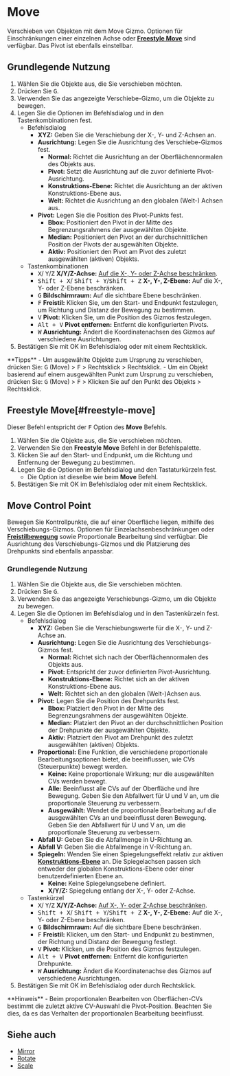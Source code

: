 
# Move

<Reference shortcut="G" command="Move" button="Links von der Befehlsleiste"  buttonIcon='button-move'/>

Verschieben von Objekten mit dem Move Gizmo. Optionen für Einschränkungen einer einzelnen Achse oder [**Freestyle Move**](#freestyle-move) sind verfügbar. Das Pivot ist ebenfalls einstellbar.

## Grundlegende Nutzung

1. Wählen Sie die Objekte aus, die Sie verschieben möchten.  
2. Drücken Sie <kbd>G</kbd>.  
3. Verwenden Sie das angezeigte Verschiebe-Gizmo, um die Objekte zu bewegen.  
4. Legen Sie die Optionen im Befehlsdialog und in den Tastenkombinationen fest.  
   - <Kst>Befehlsdialog</Kst>  
      - **XYZ:** Geben Sie die Verschiebung der X-, Y- und Z-Achsen an.  
      - **Ausrichtung:** Legen Sie die Ausrichtung des Verschiebe-Gizmos fest.  
         - <ButtonIcon type="button-normal"/> **Normal:** Richtet die Ausrichtung an der Oberflächennormalen des Objekts aus.  
         - <ButtonIcon type="button-pivot"/> **Pivot:** Setzt die Ausrichtung auf die zuvor definierte Pivot-Ausrichtung.  
         - <ButtonIcon type="button-construction-plane"/> **Konstruktions-Ebene:** Richtet die Ausrichtung an der aktiven Konstruktions-Ebene aus.  
         - <ButtonIcon type="button-world"/> **Welt:** Richtet die Ausrichtung an den globalen (Welt-) Achsen aus.  
      - **Pivot:** Legen Sie die Position des Pivot-Punkts fest.  
         - <ButtonIcon type="button-bbox"/> **Bbox:** Positioniert den Pivot in der Mitte des Begrenzungsrahmens der ausgewählten Objekte.  
         - <ButtonIcon type="button-median"/> **Median:** Positioniert den Pivot an der durchschnittlichen Position der Pivots der ausgewählten Objekte.  
         - <ButtonIcon type="button-active"/> **Aktiv:** Positioniert den Pivot am Pivot des zuletzt ausgewählten (aktiven) Objekts.  
   - <Kst>Tastenkombinationen</Kst>  
      - <kbd>X</kbd>/ <kbd>Y</kbd>/<kbd>Z</kbd> **X/Y/Z-Achse:** [Auf die X-, Y- oder Z-Achse beschränken](/tool/sketching-essentials#constrain-to-an-axis).  
      - <kbd>Shift + X</kbd>/ <kbd>Shift + Y</kbd>/<kbd>Shift + Z</kbd> **X-, Y-, Z-Ebene:** Auf die X-, Y- oder Z-Ebene beschränken.  
      - <kbd>G</kbd> **Bildschirmraum:** Auf die sichtbare Ebene beschränken.  
      - <kbd>F</kbd> **Freistil:** Klicken Sie, um den Start- und Endpunkt festzulegen, um Richtung und Distanz der Bewegung zu bestimmen.  
      - <kbd>V</kbd> **Pivot:** Klicken Sie, um die Position des Gizmos festzulegen.  
      - <kbd>Alt + V</kbd> **Pivot entfernen:** Entfernt die konfigurierten Pivots.  
      - <kbd>W</kbd> **Ausrichtung:** Ändert die Koordinatenachsen des Gizmos auf verschiedene Ausrichtungen.  
5. Bestätigen Sie mit OK im Befehlsdialog oder mit einem Rechtsklick. 

<Callout type="info" emoji="💡">
**Tipps**
- Um ausgewählte Objekte zum Ursprung zu verschieben, drücken Sie: <kbd>G</kbd> (Move) > <kbd>F</kbd> > Rechtsklick > Rechtsklick.
- Um ein Objekt basierend auf einem ausgewählten Punkt zum Ursprung zu verschieben, drücken Sie: <kbd>G</kbd> (Move) > <kbd>F</kbd> > Klicken Sie auf den Punkt des Objekts > Rechtsklick.
</Callout>

## Freestyle Move[#freestyle-move]

Dieser Befehl entspricht der <kbd>F</kbd> Option des **Move** Befehls.

1. Wählen Sie die Objekte aus, die Sie verschieben möchten.
2. Verwenden Sie den **Freestyle Move** Befehl in der Befehlspalette.
3. Klicken Sie auf den Start- und Endpunkt, um die Richtung und Entfernung der Bewegung zu bestimmen.
4. Legen Sie die Optionen im Befehlsdialog und den Tastaturkürzeln fest.
   - Die Option ist dieselbe wie beim **Move** Befehl.
4. Bestätigen Sie mit OK im Befehlsdialog oder mit einem Rechtsklick.

<VideoPlayer fileName="freestyle-move"/>

## Move Control Point

<Reference shortcut="G" command="Move" button="Left of Command Bar"  buttonIcon='button-move'/>

Bewegen Sie Kontrollpunkte, die auf einer Oberfläche liegen, mithilfe des Verschiebungs-Gizmos. Optionen für Einzelachsenbeschränkungen oder [**Freistilbewegung**](#freestyle-move) sowie Proportionale Bearbeitung sind verfügbar. Die Ausrichtung des Verschiebungs-Gizmos und die Platzierung des Drehpunkts sind ebenfalls anpassbar.

### Grundlegende Nutzung

1. Wählen Sie die Objekte aus, die Sie verschieben möchten.
2. Drücken Sie <kbd>G</kbd>.
3. Verwenden Sie das angezeigte Verschiebungs-Gizmo, um die Objekte zu bewegen.
4. Legen Sie die Optionen im Befehlsdialog und in den Tastenkürzeln fest.
   - <Kst>Befehlsdialog</Kst>
      - **XYZ:** Geben Sie die Verschiebungswerte für die X-, Y- und Z-Achse an.
      - **Ausrichtung:** Legen Sie die Ausrichtung des Verschiebungs-Gizmos fest.
         - <ButtonIcon type="button-normal"/> **Normal:** Richtet sich nach der Oberflächennormalen des Objekts aus.
         - <ButtonIcon type="button-pivot"/> **Pivot:** Entspricht der zuvor definierten Pivot-Ausrichtung.
         - <ButtonIcon type="button-construction-plane"/> **Konstruktions-Ebene:** Richtet sich an der aktiven Konstruktions-Ebene aus.
         - <ButtonIcon type="button-world"/> **Welt:** Richtet sich an den globalen (Welt-)Achsen aus.
      - **Pivot:** Legen Sie die Position des Drehpunkts fest.
         - <ButtonIcon type="button-bbox"/> **Bbox:** Platziert den Pivot in der Mitte des Begrenzungsrahmens der ausgewählten Objekte.
         - <ButtonIcon type="button-median"/> **Median:** Platziert den Pivot an der durchschnittlichen Position der Drehpunkte der ausgewählten Objekte.
         - <ButtonIcon type="button-active"/> **Aktiv:** Platziert den Pivot am Drehpunkt des zuletzt ausgewählten (aktiven) Objekts.
      - **Proportional:** Eine Funktion, die verschiedene proportionale Bearbeitungsoptionen bietet, die beeinflussen, wie CVs (Steuerpunkte) bewegt werden.
         - **Keine:** Keine proportionale Wirkung; nur die ausgewählten CVs werden bewegt.
         - **Alle:** Beeinflusst alle CVs auf der Oberfläche und ihre Bewegung. Geben Sie den Abfallwert für U und V an, um die proportionale Steuerung zu verbessern.
         - **Ausgewählt:** Wendet die proportionale Bearbeitung auf die ausgewählten CVs an und beeinflusst deren Bewegung. Geben Sie den Abfallwert für U und V an, um die proportionale Steuerung zu verbessern. 
      - **Abfall U:** Geben Sie die Abfallmenge in U-Richtung an.
      - **Abfall V:** Geben Sie die Abfallmenge in V-Richtung an.
      - **Spiegeln:** Wenden Sie einen Spiegelungseffekt relativ zur aktiven [**Konstruktions-Ebene**](/plasticity-essentials/construction-plane) an. Die Spiegelachsen passen sich entweder der globalen Konstruktions-Ebene oder einer benutzerdefinierten Ebene an.
         - **Keine:** Keine Spiegelungsebene definiert.
         - **X/Y/Z:** Spiegelung entlang der X-, Y- oder Z-Achse.
   - <Kst>Tastenkürzel</Kst>
      - <kbd>X</kbd>/ <kbd>Y</kbd>/<kbd>Z</kbd> **X/Y/Z-Achse:** [Auf X-, Y- oder Z-Achse beschränken](/tool/sketching-essentials#constrain-to-an-axis).
      - <kbd>Shift + X</kbd>/ <kbd>Shift + Y</kbd>/<kbd>Shift + Z</kbd> **X-, Y-, Z-Ebene:** Auf die X-, Y- oder Z-Ebene beschränken.
      - <kbd>G</kbd> **Bildschirmraum:** Auf die sichtbare Ebene beschränken.
      - <kbd>F</kbd> **Freistil:** Klicken, um den Start- und Endpunkt zu bestimmen, der Richtung und Distanz der Bewegung festlegt.
      - <kbd>V</kbd> **Pivot:** Klicken, um die Position des Gizmos festzulegen.
      - <kbd>Alt + V</kbd> **Pivot entfernen:** Entfernt die konfigurierten Drehpunkte.
      - <kbd>W</kbd> **Ausrichtung:** Ändert die Koordinatenachse des Gizmos auf verschiedene Ausrichtungen.
4. Bestätigen Sie mit OK im Befehlsdialog oder durch Rechtsklick.

<VideoPlayer fileName="move-control-point"/>

<Callout type="info" emoji="🗒️">
**Hinweis**  
- Beim proportionalen Bearbeiten von Oberflächen-CVs bestimmt die zuletzt aktive CV-Auswahl die Pivot-Position. Beachten Sie dies, da es das Verhalten der proportionalen Bearbeitung beeinflusst.
</Callout>

## Siehe auch
- [Mirror](mirror)
- [Rotate](rotate)
- [Scale](scale)
